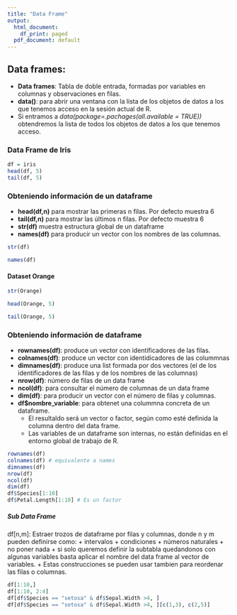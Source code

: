 ```yaml
---
title: "Data Frame"
output:
  html_document:
    df_print: paged
  pdf_document: default
---
```


## Data frames:

* **Data frames**: Tabla de doble entrada, formadas por variables en columnas y observaciones en filas.
+ **data()**: para abrir una ventana con la lista de los objetos de datos a los que tenemos acceso en la sesión actual de R.
+ Si entramos a *data(package=.pachages(all.available = TRUE))* obtendremos la lista de todos los objetos de datos a los que tenemos acceso.

### Data Frame de Iris

```r
df = iris
head(df, 5)
tail(df, 5)
```

### Obteniendo información de un dataframe

* **head(df,n)** para mostrar las primeras n filas. Por defecto muestra 6
* **tail(df,n)** para mostrar las últimos n filas. Por defecto muestra 6
* **str(df)** muestra estructura global de un dataframe
* **names(df)** para producir un vector con los nombres de las columnas.

```r
str(df)
```

```r
names(df)
```

#### Dataset Orange

```r
str(Orange)
```

```r
head(Orange, 5)
```

```r
tail(Orange, 5)
```

### Obteniendo información de dataframe

* **rownames(df)**: produce un vector con identificadores de las filas.
* **colnames(df)**: produce un vector con identidicadores de las colummnas
* **dimnames(df)**: produce una list formada por dos vectores (el de los identificadores de las filas y de los nombres de las columnas)
* **nrow(df)**: número de filas de un data frame
* **ncol(df)**: para consultar el número de columnas de un data frame
* **dim(df)**: para producir un vector con el número de filas y columnas.
* **df$nombre_variable**: para obtenet una colummna concreta de un dataframe.
  + El resultaldo será un vector o factor, según como esté definida la columna dentro del data frame.
  + Las variables de un dataframe son internas, no están definidas en el entorno global de trabajo de R.
  
```r
rownames(df)
colnames(df) # equivalente a names 
dimnames(df)
nrow(df)
ncol(df)
dim(df)
df$Species[1:10] 
df$Petal.Length[1:10] # Es un factor
```

##### Sub Data Frame
df[n,m]: Estraer trozos de dataframe por filas y columnas, donde n y m pueden definirse como:
+ intervalos
+ condiciones
+ números naturales
+ no poner nada
+ si solo queremos definir la subtabla quedandonos con algunas variables basta aplicar el nombre del data frame al vector de variables.
+ Estas construcciones se pueden usar tambien para reordenar las filas o columnas.

```r
df[1:10,]
df[1:10, 2:4]
df[df$Species == "setosa" & df$Sepal.Width >4, ]
df[df$Species == "setosa" & df$Sepal.Width >4, ][c(1,3), c(2,5)]
```









